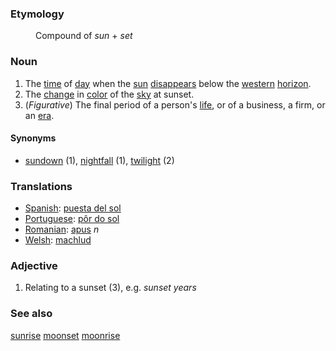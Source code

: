 ===Etymology===
:Compound of ''sun'' + ''set''

===Noun===

#The [[time]] of [[day]] when the [[sun]] [[disappear]]s below the [[western]] [[horizon]].
#The [[change]] in [[color]] of the [[sky]] at sunset.
#(''Figurative'') The final period of a person's [[life]], or of a business, a firm, or an [[era]].

====Synonyms====

*[[sundown]] (1), [[nightfall]] (1), [[twilight]] (2)

===Translations===

*[[Spanish]]: [[puesta del sol]]
*[[Portuguese]]: [[pôr do sol]]
*[[Romanian]]: [[apus]] ''n''
*[[Welsh]]: [[machlud]]


===Adjective===

#Relating to a sunset (3), e.g. ''sunset years''

===See also===
[[sunrise]] [[moonset]] [[moonrise]]